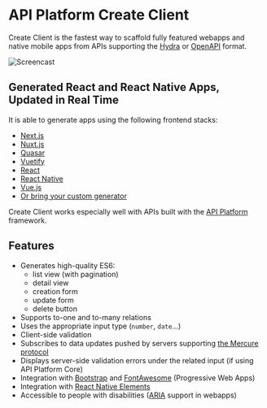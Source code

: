# API Platform Create Client

Create Client is the fastest way to scaffold fully featured webapps
and native mobile apps from APIs supporting the [Hydra](http://www.hydra-cg.com/) or [OpenAPI](https://www.openapis.org/) format.

![Screencast](images/create-client-demo.gif)

## Generated React and React Native Apps, Updated in Real Time

It is able to generate apps using the following frontend stacks:

-   [Next.js](nextjs.md)
-   [Nuxt.js](nuxtjs.md)
-   [Quasar](quasar.md)
-   [Vuetify](vuetify.md)
-   [React](react.md)
-   [React Native](react-native.md)
-   [Vue.js](vuejs.md)
-   [Or bring your custom generator](custom.md)

Create Client works especially well with APIs built with the [API Platform](https://api-platform.com) framework.

## Features

-   Generates high-quality ES6:
    -   list view (with pagination)
    -   detail view
    -   creation form
    -   update form
    -   delete button
-   Supports to-one and to-many relations
-   Uses the appropriate input type (`number`, `date`...)
-   Client-side validation
-   Subscribes to data updates pushed by servers supporting [the Mercure protocol](https://mercure.rocks)
-   Displays server-side validation errors under the related input (if using API Platform Core)
-   Integration with [Bootstrap](https://getbootstrap.com/) and [FontAwesome](https://fontawesome.com/) (Progressive Web Apps)
-   Integration with [React Native Elements](https://react-native-training.github.io/react-native-elements/)
-   Accessible to people with disabilities ([ARIA](https://www.w3.org/WAI/intro/aria) support in webapps)
